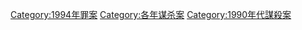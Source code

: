 {{cat topic in year| topic=谋杀案| year=1994}}

[[Category:1994年罪案|Category:1994年罪案]]
[[Category:各年谋杀案|Category:各年谋杀案]]
[[Category:1990年代謀殺案|Category:1990年代謀殺案]]